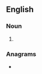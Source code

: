 ==English==

===Noun===
{{head|en|noun form}}

# {{plural of|whitten|lang=en}}

===Anagrams===
* {{anagrams|en|a=ehinsttw|twentish}}